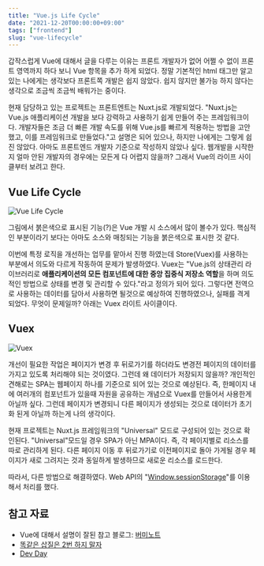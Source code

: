 ```yaml
---
title: "Vue.js Life Cycle"
date: "2021-12-20T00:00:00+09:00"
tags: ["frontend"]
slug: "vue-lifecycle"
---
```


갑작스럽게 Vue에 대해서 글을 다루는 이유는 프론트 개발자가 없어 어쩔 수 없이 프론트 영역까지 하다 보니 Vue 항목을 추가 하게 되었다. 정말 기본적인 html 태그만 알고 있는 나에게는 생각보다 프론트쪽 개발은 쉽지 않았다. 쉽지 않지만 불가능 하지 않다는 생각으로 조금씩 조금씩 배워가는 중이다.

현재 담당하고 있는 프로젝트는 프론트엔트는 Nuxt.js로 개발되었다. "Nuxt.js는 Vue.js 애플리케이션 개발을 보다 강력하고 사용하기 쉽게 만들어 주는 프레임워크이다. 개발자들은 조금 더 빠른 개발 속도를 위해 Vue.js를 빠르게 적용하는 방법을 고안했고, 이를 프레임워크로 만들었다."고 설명은 되어 있으나, 하지만 나에게는 그렇게 쉽진 않았다. 아마도 프론트엔드 개발자 기준으로 작성하지 않았나 싶다. 웹개발을 시작한지 얼마 안된 개발자의 경우에는 모든게 다 어렵지 않을까? 그래서 Vue의 라이프 사이클부터 보려고 한다.

## Vue Life Cycle

![Vue Life Cycle](https://github.com/choongbeom/choongbeom.github.io/blob/master/_posts/IMG/vuelifecycle.png?raw=true)

그림에서 붉은색으로 표시된 기능(?)은 Vue 개발 시 소스에서 많이 볼수가 있다. 핵심적인 부분이라기 보다는 아마도 소스와 매칭되는 기능을 붉은색으로 표시한 것 같다.

이번에 특정 로직을 개선하는 업무를 맡아서 진행 하였는데 Store(Vuex)를 사용하는 부분에서 의도와 다르게 작동하여 문제가 발생하였다. Vuex는 "Vue.js의 상태관리 라이브러리로 **애플리케이션의 모든 컴포넌트에 대한 중앙 집중식 저장소 역할**을 하며 의도적인 방법으로 상태를 변경 및 관리할 수 있다."라고 정의가 되어 있다. 그렇다면 전역으로 사용하는 데이터를 담아서 사용하면 될것으로 예상하여 진행하였으나, 실패를 격게 되었다. 무엇이 문제일까? 아래는 Vuex 라이트 사이클이다.

## Vuex

![Vuex](https://github.com/choongbeom/choongbeom.github.io/blob/master/_posts/IMG/vuex.png?raw=true)

개선이 필요한 작업은 페이지가 변경 후 뒤로가기를 하더라도 변경전 페이지의 데이터를 가지고 있도록 처리해야 되는 것이였다. 그런데 왜 데이터가 저장되지 않을까? 개인적인 견해로는 SPA는 웹페이지 하나를 기준으로 되어 있는 것으로 예상된다. 즉, 한페이지 내에 여러개의 컴포넌트가 있을때 자원을 공유하는 개념으로 Vuex를 만들어서 사용한게 아닐까 싶다. 그런데 페이지가 변경되니 다른 페이지가 생성되는 것으로 데이터가 초기화 된게 아닐까 하는게 나의 생각이다.

현재 프로젝트는 Nuxt.js 프레임워크의 "Universal" 모드로 구성되어 있는 것으로 확인된다. "Universal"모드일 경우 SPA가 아닌 MPA이다. 즉, 각 페이지별로 리소스를 따로 관리하게 된다. 다른 페이지 이동 후 뒤로가기로 이전페이지로 돌아 가게될 경우 페이지가 새로 그려지는 것과 동일하게 발생하므로 새로운 리소스를 로드한다.

따라서, 다른 방법으로 해결하였다. Web API의 "[Window.sessionStorage](https://developer.mozilla.org/ko/docs/Web/API/Window/sessionStorage)"를 이용해서 처리를 했다.



## 참고 자료
- Vue에 대해서 설명이 잘된 참고 블로그: [버미노트](https://beomy.tistory.com/47)
- [똑같은 삽질은 2번 하지 말자](https://heewon26.tistory.com/156)
- [Dev Day](https://day0404.tistory.com/8)